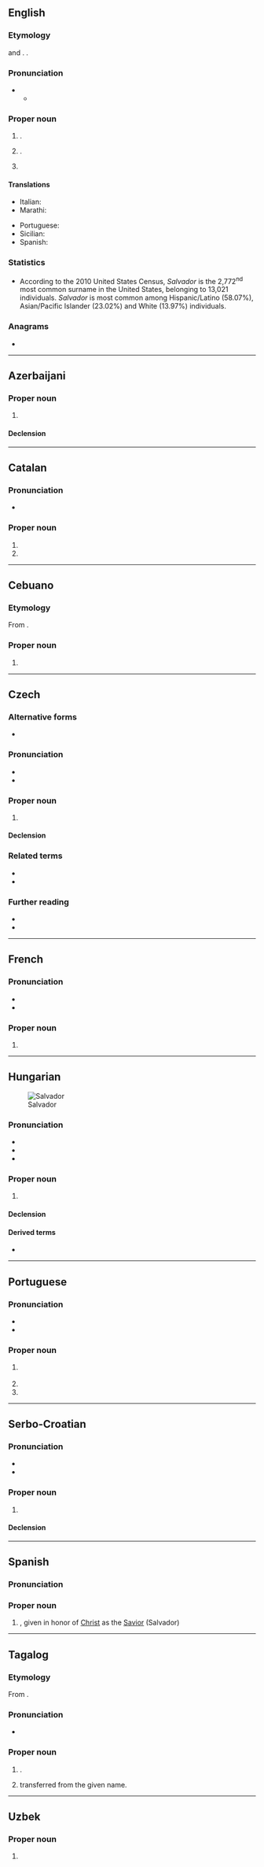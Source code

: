 {{also|salvador|Salvádor}}
==English==

===Etymology===
{{der|en|es|-}} and {{der|en|pt|salvador||savior}}. {{doublet|en|Salvatore|savior}}.

===Pronunciation===
* {{IPA|en|/ˈsælvədɔː(ɹ)/}}
** {{audio|en|LL-Q1860 (eng)-Vealhurl-Salvador.wav|Audio (UK)}}

===Proper noun===
{{en-proper noun}}

# {{given name|en|male|from=Spanish|from2=Portuguese}}.
# {{place|en|municipality/state capital|s/Bahia|c/Brazil}}.
# {{surname|en}}

====Translations====
{{trans-top|male given name}}
* Italian: {{t+|it|Salvatore}}
* Marathi: {{t|mr|साल्वादोर|n}}
{{trans-mid}}
* Portuguese: {{t+|pt|Salvador}}
* Sicilian: {{t|scn|Sarbaturi}}
* Spanish: {{t+|es|Salvador}}
{{trans-bottom}}

===Statistics===
* According to the 2010 United States Census, ''Salvador'' is the 2,772<sup>nd</sup> most common surname in the United States, belonging to 13,021 individuals. ''Salvador'' is most common among Hispanic/Latino (58.07%), Asian/Pacific Islander (23.02%) and White (13.97%) individuals.

===Anagrams===
* {{anagrams|en|a=aadlorsv|Alvardos|lavadors}}

----

==Azerbaijani==

===Proper noun===
{{head|az|proper noun}}

# {{place|az|country|r/Central America|t1=El Salvador}}

====Declension====
{{az-latin-noun-decl|c|o}}

----

==Catalan==

===Pronunciation===
* {{ca-IPA}}

===Proper noun===
{{ca-proper noun|m}}

# {{given name|ca|male}}
# {{place|ca|municipality/state capital|s/Bahia|c/Brazil|t1=Salvador}}

----

==Cebuano==

===Etymology===
From {{bor|ceb|es|Salvador}}.

===Proper noun===
{{head|ceb|proper noun}}

# {{given name|ceb|male|from=Spanish|A=a}}

----

==Czech==

===Alternative forms===
* {{l|cs|Salvádor}}

===Pronunciation===
* {{cs-IPA}}
* {{hyphenation|cs|Sal|va|dor}}

===Proper noun===
{{cs-proper noun|g=m-in}}

# {{place|cs|country|r/Central America|t1=El Salvador}}

====Declension====
{{cs-decl-noun-sg|Salvador|Salvadoru|Salvadoru|Salvador|Salvadore|Salvadoru|Salvadorem}}

===Related terms===
* {{l|cs|salvadorský}}
* {{l|cs|Salvadorec}}

===Further reading===
* {{R:KNLA}}
* {{R:SSJC}}

----

==French==
{{wikipedia|lang=fr}}

===Pronunciation===
* {{fr-IPA}}
* {{audio|fr|LL-Q150 (fra)-GrandCelinien-Salvador.wav|Audio}}

===Proper noun===
{{fr-proper noun}}

# {{place|fr|country|r/Central America|t1=El Salvador}}

----

==Hungarian==
{{swp|lang=hu}}
[[Image:LocationElSalvador.png|thumb|Salvador]]

===Pronunciation===
* {{hu-IPA|szalvador}}
* {{hyphenation|hu|Sal|va|dor}}
* {{rhymes|hu|or}}

===Proper noun===
{{head|hu|proper noun}}

# {{place|hu|country|r/Central America|t1=El Salvador|cat1=El Salvador}}

====Declension====
{{hu-infl-nom|Salvadoro|o|-|n=sg}}{{hu-pos-otok|Salvador|j|jai|n=sg}}

====Derived terms====
* {{l|hu|salvadori}}

----

==Portuguese==

===Pronunciation===
{{pt-IPA|Salvadór}}
* {{hyphenation|pt|Sal|va|dor}}
* {{homophones|pt|salvador}}

===Proper noun===
{{pt-proper noun|m}}

# {{lb|pt|Portugal}} {{place|pt|country|r/Central America|t1=El Salvador}}
#: {{syn|pt|El Salvador}}
# {{place|pt|municipality/state capital|s/Bahia|c/Brazil|t1=Salvador}}
# {{given name|pt|male}}

----

==Serbo-Croatian==

===Pronunciation===
* {{IPA|sh|/sǎlʋaːdor/}}
* {{hyphenation|sh|Sal|va|dor}}

===Proper noun===
{{sh-proper noun|g=m|head=Sàlvādor}}

# {{place|sh|country|r/Central America|t1=El Salvador}}

====Declension====
{{sh-decl-noun-unc
|Salvador
|Salvadora
|Salvadoru
|Salvador
|Salvadore
|Salvadoru
|Salvadorom
}}

----

==Spanish==

===Pronunciation===
{{es-IPA}}

===Proper noun===
{{es-proper noun|m}}

# {{given name|es|male}}, given in honor of [[Christ]] as the [[Savior]] (Salvador)

----

==Tagalog==

===Etymology===
From {{bor|tl|es|-}}.

===Pronunciation===
* {{tl-IPA|salbadór}}
{{hyphenation|tl|Sal|va|dor}}

===Proper noun===
{{head|tl|proper noun}}

# {{given name|tl|male|from=Spanish}}.
# {{surname|tl|from=Spanish|nodot=1}} transferred from the given name.

----

==Uzbek==

===Proper noun===
{{head|uz|proper noun}}

# {{place|uz|country|r/Central America|t1=El Salvador}}
